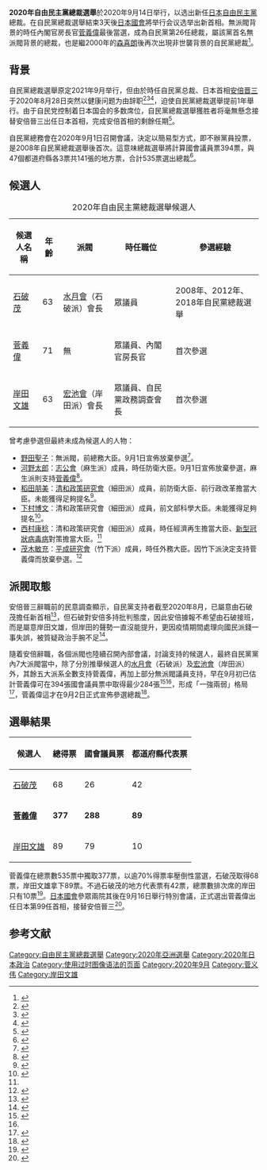 {{Infobox election
|election_name     = 2020年自由民主黨總裁選舉
|country           = Japan
| flag_image = Liberal Democratic Party of Japan logo.svg
|type              = presidential
|vote_type         = Caucus
|ongoing           = no
|previous_election = 2018年自由民主黨總裁選舉
|previous_year     = 2018年
|next_election     = 2021年自由民主黨總裁選舉
|next_year         = 2021年
|election_date     = 2020年9月14日<ref name="DateSetforElection">{{cite web|url=http://www.asahi.com/ajw/articles/13683952|title=Japan's Shinzo Abe steps down as PM due to health concerns|date=31 August 2020|access-date=31 August 2020|website=The Asahi Shimbun|archive-date=2020-09-01|archive-url=https://web.archive.org/web/20200901042537/http://www.asahi.com/ajw/articles/13683952|dead-url=no}}</ref>
|map_image         = 
|map_caption       = 
|1blank            = 國會議員
|2blank            = 都道府縣
|3blank            = 總計
|image2            = [[File:Fumio_Kishida_Minister.jpg|145x145px]]
|candidate2        = [[岸田文雄|岸田文雄]]
|color2            = 556B2F
|1data2             = 79
|2data2             = 10
|3data2             = 89

|image3            = [[File:Gates_meets_Ishiba_8_November_2007_cropped_for_Ishiba.jpg|145x145px]]
|candidate3        = [[石破茂|石破茂]]
|color3            = 8FBC8F
|1data3             = 26
|2data3             = 48
|3data3             = 68 

|image1           = [[File:Yoshihide_Suga_cropped_3_Joint_Press_Announcement_of_the_Okinawa_Consolidation_Plan.jpg|145x145px]]
|candidate1        = '''[[菅义伟|菅义伟]]'''
|color1            = 32CD32
|1data1             = '''288'''
|2data1           = '''89'''
|3data1           = '''377'''

|title = 總裁
|before_election = [[安倍晉三|安倍晉三]]
|after_election = [[菅义伟|菅义伟]]
}}'''2020年自由民主黨總裁選舉'''於2020年9月14日举行，以选出新任[[日本|日本]][[自由民主党_(日本)|自由民主黨]]總裁。在自民黨總裁選舉結束3天後[[國會_(日本)|日本國會]]將举行会议选举出新首相。無派閥背景的時任內閣官房長官[[菅義偉|菅義偉]]最後當選，成為自民黨第26任總裁，屬該黨首名無派閥背景的總裁，也是繼2000年的[[森喜朗|森喜朗]]後再次出現非世襲背景的自民黨總裁<ref>{{cite news |title=菅氏　初の「無派閥たたき上げ」総裁選出　「非世襲」は20年ぶり |url=https://mainichi.jp/articles/20200914/k00/00m/010/001000c |accessdate=2021-09-26 |work=Mainichi Shimbun |date=2020-09-14 |archive-date=2021-09-26 |archive-url=https://web.archive.org/web/20210926190929/https://mainichi.jp/articles/20200914/k00/00m/010/001000c }}</ref>。

== 背景 ==
自民黨總裁選舉原定2021年9月举行，但由於時任自民黨总裁、日本首相[[安倍晋三|安倍晋三]]于2020年8月28日突然以健康问题为由辞职<ref name="AbeResignsBBC">{{Cite web|title=Shinzo Abe: Japan's PM resigns for health reasons|url=https://www.bbc.com/news/world-asia-53943758|accessdate=28 August 2020|date=28 August 2020|work=BBC News|archive-date=2020-08-28|archive-url=https://web.archive.org/web/20200828080617/https://www.bbc.com/news/world-asia-53943758|dead-url=no}}</ref><ref name="AbeResignsAljazeera">{{Cite web|title=Japan's PM Shinzo Abe resigns because of ill-health|url=https://www.aljazeera.com/news/2020/08/japan-abe-meet-media-hospital-visits-fuel-health-concerns-200828001333144.html|accessdate=28 August 2020|date=28 August 2020|work=[[半岛电视台|半岛电视台]]|archive-date=2020-08-28|archive-url=https://web.archive.org/web/20200828022653/https://www.aljazeera.com/news/2020/08/japan-abe-meet-media-hospital-visits-fuel-health-concerns-200828001333144.html|dead-url=no}}</ref><ref name="AbeResignsNationalPost">{{Cite web|title=Japan's Shinzo Abe steps down as PM due to health concerns|url=https://nationalpost.com/news/world/japans-shinzo-abe-steps-down-as-pm-amid-health-concerns|accessdate=28 August 2020|date=28 August 2020|work=National Post|archive-date=2020-09-14|archive-url=https://web.archive.org/web/20200914124909/https://nationalpost.com/news/world/japans-shinzo-abe-steps-down-as-pm-amid-health-concerns|dead-url=no}}</ref>，迫使自民黨總裁選舉提前1年舉行。由于自民党控制着日本国会的多数席位，自民黨總裁選舉獲胜者将毫無懸念接替安倍晉三出任日本首相，完成安倍首相的剩餘任期<ref>{{Cite news|author=Landers|first=Peter|author2=Gale|first2=Alastair|title=Shinzo Abe Will Resign as Japan’s Prime Minister, Citing His Health|url=https://www.wsj.com/articles/shinzo-abe-to-resign-as-japanese-pm-due-to-health-concerns-local-media-says-11598592532|accessdate=30 August 2020|work=Wall Street Journal|date=29 August 2020|archive-date=2020-08-29|archive-url=https://web.archive.org/web/20200829171939/https://www.wsj.com/articles/shinzo-abe-to-resign-as-japanese-pm-due-to-health-concerns-local-media-says-11598592532|dead-url=no}}</ref>。

自民黨總務會在2020年9月1日召開會議，決定以簡易型方式，即不辦黨員投票，是2008年自民黨總裁選舉後首次。這意味總裁選舉將計算國會議員票394票，與47個都道府縣各3票共141張的地方票，合計535票選出總裁<ref name="a2">{{cite news |title=日本自民黨總裁選舉不辦黨員投票 有利菅義偉出線 |url=https://www.cna.com.tw/news/aopl/202009010131.aspx |accessdate=2021-09-26 |agency=Central News Agency |date=2020-09-01 |archive-date=2021-09-26 |archive-url=https://web.archive.org/web/20210926190940/https://www.cna.com.tw/news/aopl/202009010131.aspx }}</ref>。

== 候選人 ==
{| class="wikitable"
|+ 2020年自由民主黨總裁選舉候選人
|-
! 候選人名稱 !! 年齡 !! 派閥 !! 時任職位 !! 參選經驗
|-
| [[石破茂|石破茂]] || 63 || [[水月會|水月會]]（石破派）會長 || 眾議員 || 2008年、2012年、2018年自民黨總裁選舉
|-
| [[菅義偉|菅義偉]] || 71 || 無 || 眾議員、內閣官房長官 || 首次參選
|-
| [[岸田文雄|岸田文雄]] || 63 || [[宏池會|宏池會]]（岸田派）會長 || 眾議員、自民黨政務調查會長 || 首次參選
|}

曾考慮參選但最終未成為候選人的人物：

* [[野田聖子|野田聖子]]：無派閥，前總務大臣。9月1日宣佈放棄參選<ref name="a1">{{cite news |author1=太田成美 |title=野田聖子氏、総裁選に不出馬表明　西村経済再生相も断念 |url=https://www.asahi.com/articles/ASN914STFN91UTFK00D.html |accessdate=2021-09-26 |work=Asahi Shimbun |date=2020-09-01 |archive-date=2021-09-26 |archive-url=https://web.archive.org/web/20210926190929/https://www.asahi.com/articles/ASN914STFN91UTFK00D.html }}</ref>。
* [[河野太郎|河野太郎]]：[[志公會|志公會]]（麻生派）成員，時任防衛大臣。9月1日宣佈放棄參選，麻生派則支持[[菅義偉|菅義偉]]<ref>{{cite news |author1=寺本大蔵 |title=河野太郎氏が総裁選不出馬表明　麻生派は菅氏支持 |url=https://www.asahi.com/articles/ASN915SVDN91UTFK01Q.html |accessdate=2021-09-26 |work=Asahi Shimbun |date=2020-09-01 |archive-date=2021-09-26 |archive-url=https://web.archive.org/web/20210926190936/https://www.asahi.com/articles/ASN915SVDN91UTFK01Q.html }}</ref>。
* [[稻田朋美|稻田朋美]]：[[清和政策研究會|清和政策研究會]]（細田派）成員，前防衛大臣、前行政改革擔當大臣。未能獲得足夠提名<ref>{{cite news |author1=石井潤一郎 |title=稲田朋美氏、総裁選立候補見送り　推薦人確保めど立たず |url=https://www.asahi.com/articles/ASN80674FN80UTFK028.html |accessdate=2021-09-26 |work=Asahi Shimbun |date=2020-08-31 |archive-date=2021-09-26 |archive-url=https://web.archive.org/web/20210926190926/https://www.asahi.com/articles/ASN80674FN80UTFK028.html }}</ref>。
* [[下村博文|下村博文]]：清和政策研究會（細田派）成員，前文部科學大臣。未能獲得足夠提名<ref>{{cite news |title=下村博文氏、総裁選立候補を見送る方針 |url=https://www.asahi.com/articles/ASN8043XTN80UTFK00L.html |accessdate=2021-09-26 |work=Asahi Shimbun |date=2020-08-31 |archive-date=2021-09-26 |archive-url=https://web.archive.org/web/20210926191052/https://www.asahi.com/articles/ASN8043XTN80UTFK00L.html }}</ref>。
* [[西村康稔|西村康稔]]：清和政策研究會（細田派）成員，時任經濟再生擔當大臣、[[新型冠狀病毒病|新型冠狀病毒病]]對策擔當大臣。<ref name="a1" />
* [[茂木敏充|茂木敏充]]：[[平成研究會|平成研究會]]（竹下派）成員，時任外務大臣。因竹下派決定支持菅義偉而放棄參選。<ref name="a3">{{cite news |author1=野平悠一 |title=総裁選、竹下派が菅氏を支持　茂木外相の立候補は見送り |url=https://www.asahi.com/articles/ASN923T3HN92UTFK007.html |accessdate=2021-09-26 |work=Asahi Shimbun |date=2020-09-02 |archive-date=2020-09-11 |archive-url=https://web.archive.org/web/20200911224217/https://www.asahi.com/articles/ASN923T3HN92UTFK007.html }}</ref>

== 派閥取態 ==
安倍晉三辭職前的民意調查顯示，自民黨支持者截至2020年8月，已屬意由石破茂擔任新首相<ref>{{cite news |title=日相安倍晉三擬辭職 接班人選石破茂菅義偉呼聲高 |url=https://www.cna.com.tw/news/aopl/202008280136.aspx?topic=2226 |accessdate=2021-09-26 |agency=Central News Agency |date=2020-08-28 |archive-date=2021-09-26 |archive-url=https://web.archive.org/web/20210926190927/https://www.cna.com.tw/news/aopl/202008280136.aspx?topic=2226 }}</ref>，但石破對安倍多持批判態度，因此安倍據報不希望由石破接班，而是屬意岸田文雄，但岸田的聲勢一直沒能提升，更因疫情期間處理向國民派錢一事失誤，被質疑政治手腕不足<ref>{{cite news |title=「選挙の顔にならない」切られた岸田氏、「勝てる」菅氏 |url=https://www.asahi.com/articles/ASN936WNLN93UTFK00V.html |accessdate=2021-09-26 |work=Asahi Shimbun |date=2020-09-03 |archive-date=2021-09-26 |archive-url=https://web.archive.org/web/20210926190932/https://www.asahi.com/articles/ASN936WNLN93UTFK00V.html }}</ref>。

隨着安倍辭職，各個派閥也陸續召開內部會議，討論支持的候選人，最終自民黨黨內7大派閥當中，除了分別推舉候選人的[[水月會|水月會]]（石破派）及[[宏池會|宏池會]]（岸田派）外，其餘五大派系全數支持菅義偉，再加上部分無派閥議員支持，早在9月初已估計菅義偉可在394張國會議員票中取得最少284張<ref>{{cite news |title=菅義偉獲黨內5派閥相挺 2日宣布參選自民黨總裁 |url=https://www.cna.com.tw/news/aopl/202009010324.aspx?topic=2226 |accessdate=2021-09-26 |agency=Central News Agency |date=2020-09-01 |archive-date=2021-09-26 |archive-url=https://web.archive.org/web/20210926190924/https://www.cna.com.tw/news/aopl/202009010324.aspx?topic=2226 }}</ref><ref name="a3" />，形成「一強兩弱」格局<ref>{{cite news |title=総裁選は菅氏1強の構図に　“雪崩”起こした二階氏の力学 |url=https://mainichi.jp/articles/20200901/k00/00m/010/254000c |accessdate=2021-09-26 |work=Mainichi Shimbun |date=2020-09-01 |archive-date=2021-09-26 |archive-url=https://web.archive.org/web/20210926190930/https://mainichi.jp/articles/20200901/k00/00m/010/254000c }}</ref>，菅義偉這才在9月2日正式宣佈參選總裁<ref>{{cite news |title=菅氏が出馬を正式表明　自民党総裁選、3氏そろう |url=https://www.nikkei.com/article/DGXMZO63360840S0A900C2MM8000/ |accessdate=2021-09-26 |work=Nihon Keizai Shimbun |date=2020-09-02 |archive-date=2021-09-26 |archive-url=https://web.archive.org/web/20210926190928/https://www.nikkei.com/article/DGXMZO63360840S0A900C2MM8000/ }}</ref>。

== 選舉結果 ==
{| class="wikitable"
! 候選人 !! 總得票 !! 國會議員票 !! 都道府縣代表票
|-
| [[石破茂|石破茂]] || 68 || 26 || 42
|-
| '''[[菅義偉|菅義偉]]''' || '''377''' || '''288''' || '''89'''
|-
| [[岸田文雄|岸田文雄]] || 89 || 79 || 10
|}

菅義偉在總票數535票中獨取377票，以逾70%得票率壓倒性當選，石破茂取得68票，岸田文雄拿下89票。不過石破茂的地方代表票有42票，總票數排次席的岸田只有10票<ref>{{cite news |title=菅義偉獲7成票當選自民黨總裁 日進入後安倍時期 |url=https://www.cna.com.tw/news/aopl/202009140257.aspx |accessdate=2021-09-26 |agency=Central News Agency |date=2020-09-14 |archive-date=2021-09-26 |archive-url=https://web.archive.org/web/20210926190929/https://www.cna.com.tw/news/aopl/202009140257.aspx }}</ref>。[[日本國會|日本國會]]參眾兩院其後在9月16日舉行特別會議，正式選出菅義偉出任日本第99任首相，接替安倍晉三<ref>{{cite news |title=日本國會選出菅義偉為新首相 |url=https://news.now.com/home/international/player?newsId=405747 |accessdate=2021-09-26 |work=Now News |date=2020-09-16 |archive-date=2021-09-26 |archive-url=https://web.archive.org/web/20210926192450/https://news.now.com/home/international/player?newsId=405747 }}</ref>。

== 参考文献 ==
{{Reflist}}

{{自由民主黨 (日本)}}
[[Category:自由民主黨總裁選舉|Category:自由民主黨總裁選舉]]
[[Category:2020年亞洲選舉|Category:2020年亞洲選舉]]
[[Category:2020年日本政治|Category:2020年日本政治]]
[[Category:使用过时图像语法的页面|Category:使用过时图像语法的页面]]
[[Category:2020年9月|Category:2020年9月]]
[[Category:菅义伟|Category:菅义伟]]
[[Category:岸田文雄|Category:岸田文雄]]